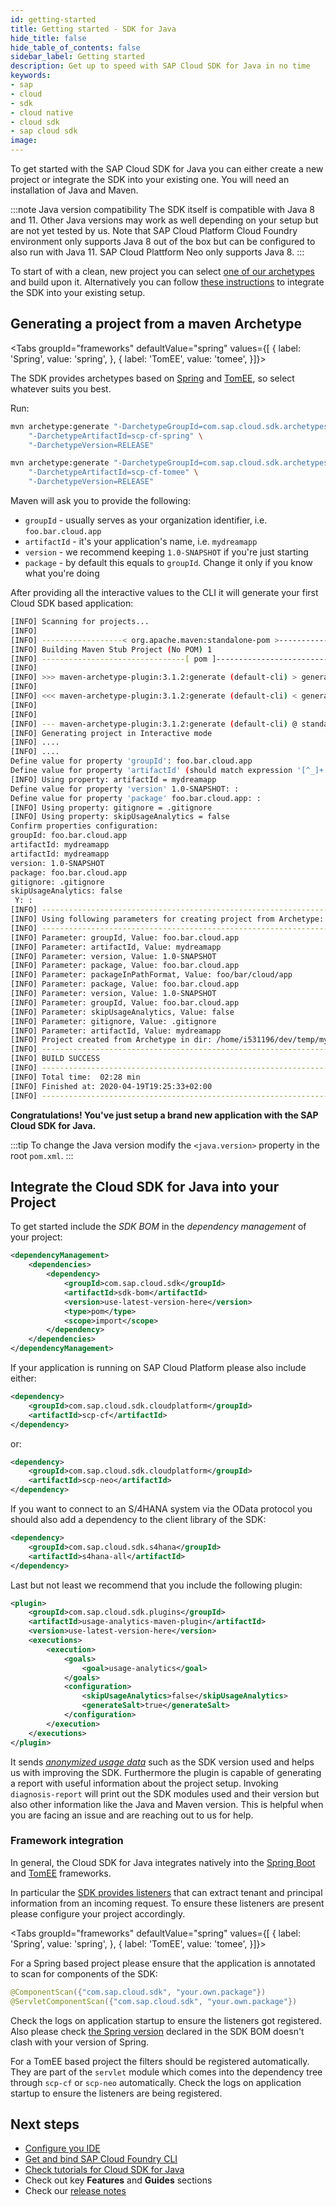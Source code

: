 ```yaml
---
id: getting-started
title: Getting started - SDK for Java
hide_title: false
hide_table_of_contents: false
sidebar_label: Getting started
description: Get up to speed with SAP Cloud SDK for Java in no time
keywords:
- sap
- cloud
- sdk
- cloud native
- cloud sdk
- sap cloud sdk
image:
---
```


<MvnBadge />

To get started with the SAP Cloud SDK for Java you can either create a new project or integrate the SDK into your existing one.
You will need an installation of Java and Maven.

:::note Java version compatibility
The SDK itself is compatible with Java 8 and 11.
Other Java versions may work as well depending on your setup but are not yet tested by us.
Note that SAP Cloud Platform Cloud Foundry environment only supports Java 8 out of the box but can be configured to also run with Java 11.
SAP Cloud Plattform Neo only supports Java 8.
:::

To start of with a clean, new project you can select [one of our archetypes](https://search.maven.org/search?q=com.sap.cloud.sdk.archetypes) and build upon it. Alternatively you can follow [these instructions](#integrate-the-cloud-sdk-for-java-into-your-project) to integrate the SDK into your existing setup.

## Generating a project from a maven Archetype ##


<Tabs groupId="frameworks" defaultValue="spring" values={[
{ label: 'Spring', value: 'spring', },
{ label: 'TomEE', value: 'tomee', }]}>

The SDK provides archetypes based on [Spring](https://spring.io/) and [TomEE](https://tomee.apache.org/), so select whatever suits you best.

Run:

<TabItem value="spring">

```bash
mvn archetype:generate "-DarchetypeGroupId=com.sap.cloud.sdk.archetypes" \
    "-DarchetypeArtifactId=scp-cf-spring" \
    "-DarchetypeVersion=RELEASE"
```

</TabItem>
<TabItem value="tomee">

```bash
mvn archetype:generate "-DarchetypeGroupId=com.sap.cloud.sdk.archetypes" \
    "-DarchetypeArtifactId=scp-cf-tomee" \
    "-DarchetypeVersion=RELEASE"
```

</TabItem>
</Tabs>

Maven will ask you to provide the following:

- `groupId` - usually serves as your organization identifier, i.e. `foo.bar.cloud.app`
- `artifactId` - it's your application's name, i.e. `mydreamapp`
- `version` - we recommend keeping `1.0-SNAPSHOT` if you're just starting
- `package` - by default this equals to `groupId`. Change it only if you know what you're doing


After providing all the interactive values to the CLI it will generate your first Cloud SDK based application:

```bash
[INFO] Scanning for projects...
[INFO]
[INFO] ------------------< org.apache.maven:standalone-pom >-------------------
[INFO] Building Maven Stub Project (No POM) 1
[INFO] --------------------------------[ pom ]---------------------------------
[INFO]
[INFO] >>> maven-archetype-plugin:3.1.2:generate (default-cli) > generate-sources @ standalone-pom >>>
[INFO]
[INFO] <<< maven-archetype-plugin:3.1.2:generate (default-cli) < generate-sources @ standalone-pom <<<
[INFO]
[INFO]
[INFO] --- maven-archetype-plugin:3.1.2:generate (default-cli) @ standalone-pom ---
[INFO] Generating project in Interactive mode
[INFO] ....
[INFO] ....
Define value for property 'groupId': foo.bar.cloud.app
Define value for property 'artifactId' (should match expression '[^_]+'): mydreamapp
[INFO] Using property: artifactId = mydreamapp
Define value for property 'version' 1.0-SNAPSHOT: :
Define value for property 'package' foo.bar.cloud.app: :
[INFO] Using property: gitignore = .gitignore
[INFO] Using property: skipUsageAnalytics = false
Confirm properties configuration:
groupId: foo.bar.cloud.app
artifactId: mydreamapp
artifactId: mydreamapp
version: 1.0-SNAPSHOT
package: foo.bar.cloud.app
gitignore: .gitignore
skipUsageAnalytics: false
 Y: :
[INFO] ----------------------------------------------------------------------------
[INFO] Using following parameters for creating project from Archetype: scp-cf-tomee:RELEASE
[INFO] ----------------------------------------------------------------------------
[INFO] Parameter: groupId, Value: foo.bar.cloud.app
[INFO] Parameter: artifactId, Value: mydreamapp
[INFO] Parameter: version, Value: 1.0-SNAPSHOT
[INFO] Parameter: package, Value: foo.bar.cloud.app
[INFO] Parameter: packageInPathFormat, Value: foo/bar/cloud/app
[INFO] Parameter: package, Value: foo.bar.cloud.app
[INFO] Parameter: version, Value: 1.0-SNAPSHOT
[INFO] Parameter: groupId, Value: foo.bar.cloud.app
[INFO] Parameter: skipUsageAnalytics, Value: false
[INFO] Parameter: gitignore, Value: .gitignore
[INFO] Parameter: artifactId, Value: mydreamapp
[INFO] Project created from Archetype in dir: /home/i531196/dev/temp/mydreamapp
[INFO] ------------------------------------------------------------------------
[INFO] BUILD SUCCESS
[INFO] ------------------------------------------------------------------------
[INFO] Total time:  02:28 min
[INFO] Finished at: 2020-04-19T19:25:33+02:00
[INFO] ------------------------------------------------------------------------
```

**Congratulations! You've just setup a brand new application with the SAP Cloud SDK for Java.**

:::tip
To change the Java version modify the `<java.version>` property in the root `pom.xml`.
:::

## Integrate the Cloud SDK for Java into your Project

To get started include the _SDK BOM_ in the _dependency management_ of your project:

```xml
<dependencyManagement>
    <dependencies>
        <dependency>
            <groupId>com.sap.cloud.sdk</groupId>
            <artifactId>sdk-bom</artifactId>
            <version>use-latest-version-here</version>
            <type>pom</type>
            <scope>import</scope>
        </dependency>
    </dependencies>
</dependencyManagement>
```

If your application is running on SAP Cloud Platform please also include either:

```xml
<dependency>
    <groupId>com.sap.cloud.sdk.cloudplatform</groupId>
    <artifactId>scp-cf</artifactId>
</dependency>
```

or:

```xml
<dependency>
    <groupId>com.sap.cloud.sdk.cloudplatform</groupId>
    <artifactId>scp-neo</artifactId>
</dependency>
```

If you want to connect to an S/4HANA system via the OData protocol you should also add a dependency to the client library of the SDK:

```xml
<dependency>
    <groupId>com.sap.cloud.sdk.s4hana</groupId>
    <artifactId>s4hana-all</artifactId>
</dependency>
```

Last but not least we recommend that you include the following plugin:

```xml
<plugin>
    <groupId>com.sap.cloud.sdk.plugins</groupId>
    <artifactId>usage-analytics-maven-plugin</artifactId>
    <version>use-latest-version-here</version>
    <executions>
        <execution>
            <goals>
                <goal>usage-analytics</goal>
            </goals>
            <configuration>
                <skipUsageAnalytics>false</skipUsageAnalytics>
                <generateSalt>true</generateSalt>
            </configuration>
        </execution>
    </executions>
</plugin>
```

It sends _[anonymized usage data](https://blogs.sap.com/2018/10/23/usage-analytics-s4sdk/)_ such as the SDK version used and helps us with improving the SDK.
Furthermore the plugin is capable of generating a report with useful information about the project setup.
Invoking `diagnosis-report` will print out the SDK modules used and their version but also other information like the Java and Maven version.
This is helpful when you are facing an issue and are reaching out to us for help.

### Framework integration

In general, the Cloud SDK for Java integrates natively into the [Spring Boot](https://spring.io/projects/spring-boot) and [TomEE](https://tomee.apache.org/) frameworks.

In particular the [SDK provides listeners](features/multi-tenancy/thread-context.mdx) that can extract tenant and principal information from an incoming request. To ensure these listeners are present please configure your project accordingly.

<Tabs groupId="frameworks" defaultValue="spring" values={[
{ label: 'Spring', value: 'spring', },
{ label: 'TomEE', value: 'tomee', }]}>

<TabItem value="spring">

For a Spring based project please ensure that the application is annotated to scan for components of the SDK:

```java
@ComponentScan({"com.sap.cloud.sdk", "your.own.package"})
@ServletComponentScan({"com.sap.cloud.sdk", "your.own.package"})
```

Check the logs on application startup to ensure the listeners got registered. Also please check [the Spring version](https://mvnrepository.com/artifact/com.sap.cloud.sdk/sdk-bom/latest) declared in the SDK BOM doesn't clash with your version of Spring.

</TabItem>
<TabItem value="tomee">

For a TomEE based project the filters should be registered automatically. They are part of the `servlet` module which comes into the dependency tree through `scp-cf` or `scp-neo` automatically. Check the logs on application startup to ensure the listeners are being registered.

</TabItem>
</Tabs>


## Next steps ##
- [Configure you IDE](guides/recommended-ide)
- [Get and bind SAP Cloud Foundry CLI](guides/cf-cli)
- [Check tutorials for Cloud SDK for Java](https://developers.sap.com/tutorial-navigator.html?tag=products:technology-platform/sap-cloud-sdk/sap-cloud-sdk&tag=topic:java)
- Check out key **Features** and **Guides** sections
- Check our [release notes](release-notes.mdx)
